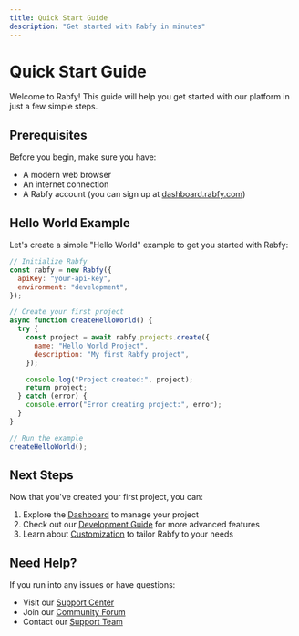 ```yaml
---
title: Quick Start Guide
description: "Get started with Rabfy in minutes"
---
```


# Quick Start Guide

Welcome to Rabfy! This guide will help you get started with our platform in just a few simple steps.

## Prerequisites

Before you begin, make sure you have:

- A modern web browser
- An internet connection
- A Rabfy account (you can sign up at [dashboard.rabfy.com](https://dashboard.rabfy.com))

## Hello World Example

Let's create a simple "Hello World" example to get you started with Rabfy:

```javascript
// Initialize Rabfy
const rabfy = new Rabfy({
  apiKey: "your-api-key",
  environment: "development",
});

// Create your first project
async function createHelloWorld() {
  try {
    const project = await rabfy.projects.create({
      name: "Hello World Project",
      description: "My first Rabfy project",
    });

    console.log("Project created:", project);
    return project;
  } catch (error) {
    console.error("Error creating project:", error);
  }
}

// Run the example
createHelloWorld();
```

## Next Steps

Now that you've created your first project, you can:

1. Explore the [Dashboard](https://dashboard.rabfy.com) to manage your project
2. Check out our [Development Guide](/development) for more advanced features
3. Learn about [Customization](/essentials/settings) to tailor Rabfy to your needs

## Need Help?

If you run into any issues or have questions:

- Visit our [Support Center](/essentials/help)
- Join our [Community Forum](https://community.rabfy.com)
- Contact our [Support Team](mailto:support@rabfy.com)
